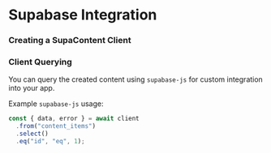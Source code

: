 # Supabase Integration

### Creating a SupaContent Client

### Client Querying

You can query the created content using `supabase-js` for custom integration into your app.

Example `supabase-js` usage:

```js
const { data, error } = await client
  .from("content_items")
  .select()
  .eq("id", "eq", 1);
```
